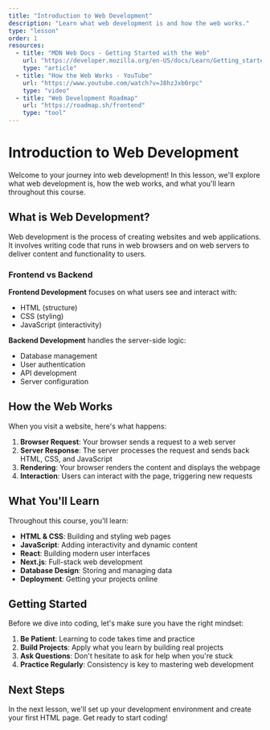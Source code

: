 ```yaml
---
title: "Introduction to Web Development"
description: "Learn what web development is and how the web works."
type: "lesson"
order: 1
resources:
  - title: "MDN Web Docs - Getting Started with the Web"
    url: "https://developer.mozilla.org/en-US/docs/Learn/Getting_started_with_the_web"
    type: "article"
  - title: "How the Web Works - YouTube"
    url: "https://www.youtube.com/watch?v=J8hzJxb0rpc"
    type: "video"
  - title: "Web Development Roadmap"
    url: "https://roadmap.sh/frontend"
    type: "tool"
---
```


# Introduction to Web Development

Welcome to your journey into web development! In this lesson, we'll explore what web development is, how the web works, and what you'll learn throughout this course.

## What is Web Development?

Web development is the process of creating websites and web applications. It involves writing code that runs in web browsers and on web servers to deliver content and functionality to users.

### Frontend vs Backend

**Frontend Development** focuses on what users see and interact with:
- HTML (structure)
- CSS (styling)
- JavaScript (interactivity)

**Backend Development** handles the server-side logic:
- Database management
- User authentication
- API development
- Server configuration

## How the Web Works

When you visit a website, here's what happens:

1. **Browser Request**: Your browser sends a request to a web server
2. **Server Response**: The server processes the request and sends back HTML, CSS, and JavaScript
3. **Rendering**: Your browser renders the content and displays the webpage
4. **Interaction**: Users can interact with the page, triggering new requests

## What You'll Learn

Throughout this course, you'll learn:

- **HTML & CSS**: Building and styling web pages
- **JavaScript**: Adding interactivity and dynamic content
- **React**: Building modern user interfaces
- **Next.js**: Full-stack web development
- **Database Design**: Storing and managing data
- **Deployment**: Getting your projects online

## Getting Started

Before we dive into coding, let's make sure you have the right mindset:

1. **Be Patient**: Learning to code takes time and practice
2. **Build Projects**: Apply what you learn by building real projects
3. **Ask Questions**: Don't hesitate to ask for help when you're stuck
4. **Practice Regularly**: Consistency is key to mastering web development

## Next Steps

In the next lesson, we'll set up your development environment and create your first HTML page. Get ready to start coding! 